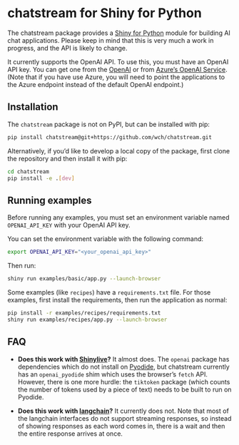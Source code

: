 chatstream for Shiny for Python
===============================

The chatstream package provides a [Shiny for Python](https://shiny.rstudio.com/py/) module for building AI chat applications. Please keep in mind that this is very much a work in progress, and the API is likely to change.

It currently supports the OpenAI API. To use this, you must have an OpenAI API key. You can get one from the [OpenAI](https://platform.openai.com/account/api-keys) or from [Azure's OpenAI Service](https://azure.microsoft.com/en-us/products/cognitive-services/openai-service). (Note that if you have use Azure, you will need to point the applications to the Azure endpoint instead of the default OpenAI endpoint.)


## Installation

The `chatstream` package is not on PyPI, but can be installed with pip:

```bash
pip install chatstream@git+https://github.com/wch/chatstream.git
```

Alternatively, if you'd like to develop a local copy of the package, first clone the repository and then install it with pip:

```bash
cd chatstream
pip install -e .[dev]
```


## Running examples

Before running any examples, you must set an environment variable named `OPENAI_API_KEY` with your OpenAI API key.

You can set the environment variable with the following command:

```bash
export OPENAI_API_KEY="<your_openai_api_key>"
```

Then run:

```bash
shiny run examples/basic/app.py --launch-browser
```

Some examples (like `recipes`) have a `requirements.txt` file. For those examples, first install the requirements, then run the application as normal:

```bash
pip install -r examples/recipes/requirements.txt
shiny run examples/recipes/app.py --launch-browser
```


## FAQ

* **Does this work with [Shinylive](https://shiny.rstudio.com/py/docs/shinylive.html)?** It almost does. The `openai` package has dependencies which do not install on [Pyodide](https://pyodide.org/), but chatstream currently has an `openai_pyodide` shim which uses the browser's `fetch` API. However, there is one more hurdle: the `tiktoken` package (which counts the number of tokens used by a piece of text) needs to be built to run on Pyodide.

* **Does this work with [langchain](https://github.com/hwchase17/langchain)?** It currently does not. Note that most of the langchain interfaces do not support streaming responses, so instead of showing responses as each word comes in, there is a wait and then the entire response arrives at once.
